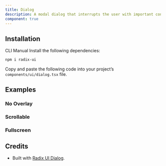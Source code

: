 ```yaml
---
title: Dialog
description: A modal dialog that interrupts the user with important content and expects a response.
component: true
---
```


<ExamplePreview path="dialog/default" />

## Installation

<Tabs defaultValue="cli">

<TabsList>
  <TabsTrigger value="cli">CLI</TabsTrigger>
  <TabsTrigger value="manual">Manual</TabsTrigger>
</TabsList>

<TabsContent value="cli">
  <CliCommands name="dialog" />
</TabsContent>

<TabsContent value="manual">    
<Steps>

<Step>
Install the following dependencies:

```bash
npm i radix-ui
```

</Step>

<Step>

Copy and paste the following code into your project’s `components/ui/dialog.tsx` file.

<ComponentPreview name="dialog" />

</Step>

</Steps>

</TabsContent>

</Tabs>

## Examples

### No Overlay

<ExamplePreview path="dialog/no-overlay" />

### Scrollable

<ExamplePreview path="dialog/scrollable" />

### Fullscreen

<ExamplePreview path="dialog/fullscreen" />

## Credits

- Built with [Radix UI Dialog](https://www.radix-ui.com/primitives/docs/components/dialog).
